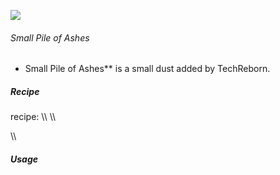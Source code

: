 ![](/mods/techreborn/small_pile_of_ashes.png)

###### Small Pile of Ashes

- Small Pile of Ashes** is a small dust added by TechReborn.


##### Recipe

<Mcitem id="minecraft:crafting_table"/> recipe: \\\\
<Recipe recipe=" input air air air input air techreborn:ashes air input
air air air output techreborn:small_pile_of_ashes,4 "/>
\\\\

\\\\

##### Usage

<Recipe recipe=" input techreborn:small_pile_of_ashes
techreborn:small_pile_of_ashes air input techreborn:small_pile_of_ashes
techreborn:small_pile_of_ashes air input air air air output
techreborn:ashes "/>
